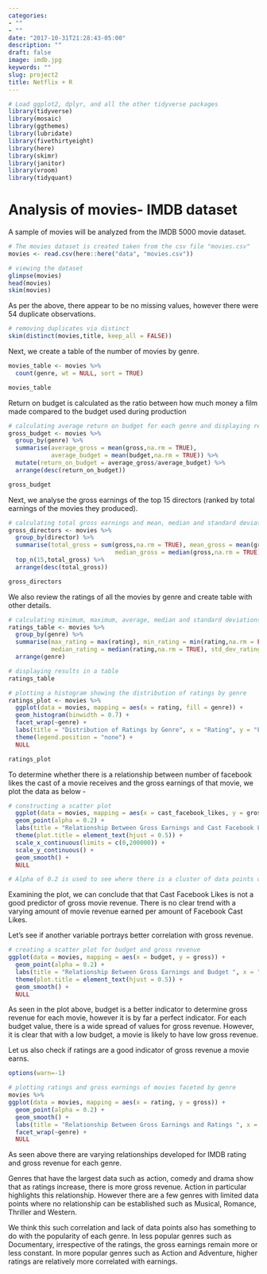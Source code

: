 ```yaml
---
categories:
- ""
- ""
date: "2017-10-31T21:28:43-05:00"
description: ""
draft: false
image: imdb.jpg
keywords: ""
slug: project2
title: Netflix + R
---
```


```r
# Load ggplot2, dplyr, and all the other tidyverse packages
library(tidyverse)  
library(mosaic)
library(ggthemes)
library(lubridate)
library(fivethirtyeight)
library(here)
library(skimr)
library(janitor)
library(vroom)
library(tidyquant)
```

# Analysis of movies- IMDB dataset

A sample of movies will be analyzed from the IMDB 5000 movie dataset.
  
```r

# The movies dataset is created taken from the csv file "movies.csv"
movies <- read.csv(here::here("data", "movies.csv"))

# viewing the dataset
glimpse(movies)
head(movies)
skim(movies)

```

As per the above, there appear to be no missing values, however there were 54 duplicate observations. 

```r
# removing duplicates via distinct
skim(distinct(movies,title, keep_all = FALSE))
```

Next, we create a table of the number of movies by genre. 

``` r
movies_table <- movies %>% 
  count(genre, wt = NULL, sort = TRUE)

movies_table
```

Return on budget is calculated as the ratio between how much money a film made compared to the budget used during production

``` r
# calculating average return on budget for each genre and displaying results in a table
gross_budget <- movies %>% 
  group_by(genre) %>% 
  summarise(average_gross = mean(gross,na.rm = TRUE),
            average_budget = mean(budget,na.rm = TRUE)) %>% 
  mutate(return_on_budget = average_gross/average_budget) %>% 
  arrange(desc(return_on_budget))

gross_budget
```

Next, we analyse the gross earnings of the top 15 directors (ranked by total earnings of the movies they produced).

``` r
# calculating total gross earnings and mean, median and standard deviation by director
gross_directors <- movies %>% 
  group_by(director) %>% 
  summarise(total_gross = sum(gross,na.rm = TRUE), mean_gross = mean(gross,na.rm = TRUE), 
                              median_gross = median(gross,na.rm = TRUE), std_dev_gross = sd(gross,na.rm = TRUE)) %>% 
  top_n(15,total_gross) %>% 
  arrange(desc(total_gross))

gross_directors
```

We also review the ratings of all the movies by genre and create table with other details. 

``` r
# calculating minimum, maximum, average, median and standard deviations of ratings by genre
ratings_table <- movies %>% 
  group_by(genre) %>% 
  summarise(max_rating = max(rating), min_rating = min(rating,na.rm = FALSE), mean_rating = mean(rating,na.rm = TRUE), 
            median_rating = median(rating,na.rm = TRUE), std_dev_rating = sd(rating,na.rm = TRUE)) %>%
  arrange(genre)

# displaying results in a table
ratings_table

# plotting a histogram showing the distribution of ratings by genre
ratings_plot <- movies %>% 
  ggplot(data = movies, mapping = aes(x = rating, fill = genre)) +
  geom_histogram(binwidth = 0.7) +
  facet_wrap(~genre) +
  labs(title = "Distribution of Ratings by Genre", x = "Rating", y = "Frequency") + 
  theme(legend.position = "none") +
  NULL

ratings_plot
```

To determine whether there is a relationship between number of facebook likes the cast of a movie receives and the gross earnings of that movie, we plot the data as below -

```r

# constructing a scatter plot 
  ggplot(data = movies, mapping = aes(x = cast_facebook_likes, y = gross)) +
  geom_point(alpha = 0.2) +
  labs(title = "Relationship Between Gross Earnings and Cast Facebook Likes ", x = "Cast Facebook Likes", y = "Gross") + 
  theme(plot.title = element_text(hjust = 0.5)) +
  scale_x_continuous(limits = c(0,200000)) +
  scale_y_continuous() +
  geom_smooth() +
  NULL

# Alpha of 0.2 is used to see where there is a cluster of data points on the plot. As there are a few outliers, the x variable of Cast Facebook Likes is restricted from 0 to 200,000.

```

Examining the plot, we can conclude that that Cast Facebook Likes is not a good predictor of gross movie revenue. There is no clear trend with a varying amount of movie revenue earned per amount of Facebook Cast Likes. 

Let's see if another variable portrays better correlation with gross revenue. 

```r
# creating a scatter plot for budget and gross revenue 
ggplot(data = movies, mapping = aes(x = budget, y = gross)) +
  geom_point(alpha = 0.2) +
  labs(title = "Relationship Between Gross Earnings and Budget ", x = "Budget", y = "Gross") + 
  theme(plot.title = element_text(hjust = 0.5)) +
  geom_smooth() +
  NULL

```

As seen in the plot above, budget is a better indicator to determine gross revenue for each movie, however it is by far a perfect indicator. For each budget value, there is a wide spread of values for gross revenue. However, it is clear that with a low budget, a movie is likely to have low gross revenue. 

Let us also check if ratings are a good indicator of gross revenue a movie earns. 

```r

options(warn=-1)

# plotting ratings and gross earnings of movies faceted by genre
movies %>% 
ggplot(data = movies, mapping = aes(x = rating, y = gross)) +
  geom_point(alpha = 0.2) +
  geom_smooth() +
  labs(title = "Relationship Between Gross Earnings and Ratings ", x = "Rating", y = "Gross") + 
  facet_wrap(~genre) +
  NULL
```

As seen above there are varying relationships developed for IMDB rating and gross revenue for each genre. 

Genres that have the largest data such as action, comedy and drama show that as ratings increase, there is more gross revenue. Action in particular highlights this relationship. However there are a few genres with limited data points where no relationship can be established such as Musical, Romance, Thriller and Western.

We think this such correlation and lack of data points also has something to do with the popularity of each genre. In less popular genres such as Documentary, irrespective of the ratings, the gross earnings remain more or less constant. In more popular genres such as Action and Adventure, higher ratings are relatively more correlated with earnings.  